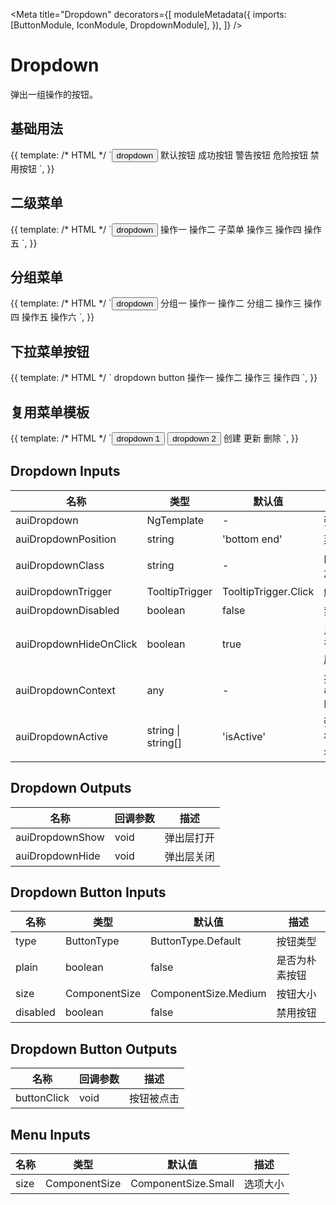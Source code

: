 

<Meta
  title="Dropdown"
  decorators={[
    moduleMetadata({
      imports: [ButtonModule, IconModule, DropdownModule],
    }),
  ]}
/>

# Dropdown

弹出一组操作的按钮。

## 基础用法

<Canvas>
  <Story name="Basic" height="240px">
    {{
      template: /* HTML */ `<button
          aui-button="primary"
          [plain]="true"
          [auiDropdown]="menu"
        >
          dropdown
          <aui-icon icon="angle_down"></aui-icon>
        </button>
        <aui-menu #menu>
          <aui-menu-item>默认按钮</aui-menu-item>
          <aui-menu-item type="success">成功按钮</aui-menu-item>
          <aui-menu-item type="warning">警告按钮</aui-menu-item>
          <aui-menu-item type="danger">危险按钮</aui-menu-item>
          <aui-menu-item [disabled]="true">禁用按钮</aui-menu-item>
        </aui-menu>`,
    }}
  </Story>
</Canvas>

## 二级菜单

<Canvas>
  <Story name="Submenu" height="240px">
    {{
      template: /* HTML */ `<button
          aui-button="primary"
          [plain]="true"
          [auiDropdown]="menu"
        >
          dropdown
          <aui-icon icon="angle_down"></aui-icon>
        </button>
        <aui-menu #menu>
          <aui-menu-item>操作一</aui-menu-item>
          <aui-menu-item>操作二</aui-menu-item>
          <aui-submenu>
            子菜单
            <aui-menu-item>操作三</aui-menu-item>
            <aui-menu-item>操作四</aui-menu-item>
            <aui-menu-item>操作五</aui-menu-item>
          </aui-submenu>
        </aui-menu>`,
    }}
  </Story>
</Canvas>

## 分组菜单

<Canvas>
  <Story name="Group" height="340px">
    {{
      template: /* HTML */ `<button
          aui-button="primary"
          [plain]="true"
          [auiDropdown]="menu"
        >
          dropdown
          <aui-icon icon="angle_down"></aui-icon>
        </button>
        <aui-menu #menu>
          <aui-menu-group>
            <span auiMenuGroupTitle>分组一</span>
            <aui-menu-item>操作一</aui-menu-item>
            <aui-menu-item>操作二</aui-menu-item>
          </aui-menu-group>
          <aui-menu-group>
            <span auiMenuGroupTitle>分组二</span>
            <aui-menu-item>操作三</aui-menu-item>
            <aui-menu-item>操作四</aui-menu-item>
          </aui-menu-group>
          <aui-menu-group>
            <aui-menu-item>操作五</aui-menu-item>
            <aui-menu-item>操作六</aui-menu-item>
          </aui-menu-group>
        </aui-menu>`,
    }}
  </Story>
</Canvas>

## 下拉菜单按钮

<Canvas>
  <Story name="Dropdown Button" height="200px">
    {{
      template: /* HTML */ `<aui-dropdown-button type="primary">
        dropdown button
        <aui-menu>
          <aui-menu-item>操作一</aui-menu-item>
          <aui-menu-item>操作二</aui-menu-item>
          <aui-menu-item>操作三</aui-menu-item>
          <aui-menu-item>操作四</aui-menu-item>
        </aui-menu>
      </aui-dropdown-button>`,
    }}
  </Story>
</Canvas>

## 复用菜单模板

<Canvas>
  <Story name="Menu Template" height="180px">
    {{
      template: /* HTML */ `<button
          aui-button="primary"
          [plain]="true"
          [auiDropdown]="menu"
          [auiDropdownContext]="{ canDelete: false }"
        >
          dropdown 1
          <aui-icon icon="angle_down"></aui-icon>
        </button>
        <button
          aui-button="primary"
          [plain]="true"
          [auiDropdown]="menu"
          [auiDropdownContext]="{ canDelete: true }"
        >
          dropdown 2
          <aui-icon icon="angle_down"></aui-icon>
        </button>
        <aui-menu #menu>
          <ng-template auiMenuContent let-canDelete="canDelete">
            <aui-menu-item>创建</aui-menu-item>
            <aui-menu-item>更新</aui-menu-item>
            <aui-menu-item *ngIf="canDelete">删除</aui-menu-item>
          </ng-template>
        </aui-menu>`,
    }}
  </Story>
</Canvas>

## Dropdown Inputs

| 名称                   | 类型               | 默认值               | 描述                                 |
| ---------------------- | ------------------ | -------------------- | ------------------------------------ |
| auiDropdown            | NgTemplate         | -                    | 弹出菜单的模板                       |
| auiDropdownPosition    | string             | 'bottom end'         | 菜单弹出位置                         |
| auiDropdownClass       | string             | -                    | 向弹出层容器添加类名                 |
| auiDropdownTrigger     | TooltipTrigger     | TooltipTrigger.Click | 触发方式                             |
| auiDropdownDisabled    | boolean            | false                | 禁用下拉菜单                         |
| auiDropdownHideOnClick | boolean            | true                 | 点击菜单项时是否自动关闭弹出层       |
| auiDropdownContext     | any                | -                    | 提供给 `auiMenuContent` 的模板上下文 |
| auiDropdownActive      | string \| string[] | 'isActive'           | 弹出层打开时向宿主元素添加类名       |

## Dropdown Outputs

| 名称            | 回调参数 | 描述       |
| --------------- | -------- | ---------- |
| auiDropdownShow | void     | 弹出层打开 |
| auiDropdownHide | void     | 弹出层关闭 |

## Dropdown Button Inputs

| 名称     | 类型          | 默认值               | 描述           |
| -------- | ------------- | -------------------- | -------------- |
| type     | ButtonType    | ButtonType.Default   | 按钮类型       |
| plain    | boolean       | false                | 是否为朴素按钮 |
| size     | ComponentSize | ComponentSize.Medium | 按钮大小       |
| disabled | boolean       | false                | 禁用按钮       |

## Dropdown Button Outputs

| 名称        | 回调参数 | 描述       |
| ----------- | -------- | ---------- |
| buttonClick | void     | 按钮被点击 |

## Menu Inputs

| 名称 | 类型          | 默认值              | 描述     |
| ---- | ------------- | ------------------- | -------- |
| size | ComponentSize | ComponentSize.Small | 选项大小 |
